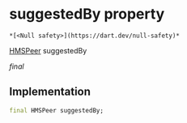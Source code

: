 # suggestedBy property

    *[<Null safety>](https://dart.dev/null-safety)*

[HMSPeer](../../hmssdk_flutter/HMSPeer-class) suggestedBy

_final_

## Implementation

```dart
final HMSPeer suggestedBy;


```
